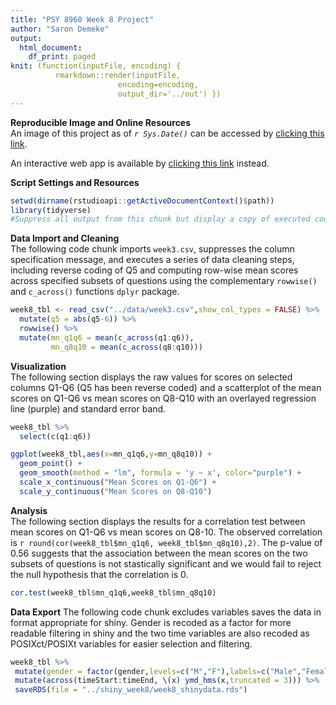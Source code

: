 ```yaml
---
title: "PSY 8960 Week 8 Project"
author: "Saron Demeke"
output: 
  html_document:
    df_print: paged
knit: (function(inputFile, encoding) { 
          rmarkdown::render(inputFile,
                        encoding=encoding, 
                        output_dir='../out') })
---
```


__Reproducible Image and Online Resources__\
An image of this project as of *`r Sys.Date()`* can be accessed by [clicking this link](https://mybinder.org/v2/gh/sdemeke/psy8960-week8.git/HEAD?urlpath=rstudio).\

An interactive web app is available by [clicking this link](https://sdemeke.shinyapps.io/shiny_week8/) instead.

__Script Settings and Resources__
```r
setwd(dirname(rstudioapi::getActiveDocumentContext()$path))
library(tidyverse)
#Suppress all output from this chunk but display a copy of executed code.???
```

__Data Import and Cleaning__\
The following code chunk imports `week3.csv`, suppresses the column specification message, and executes\ a series of data cleaning steps, including reverse coding of Q5 and computing row-wise mean scores across specified subsets\ of questions using the complementary `rowwise()` and `c_across()` functions `dplyr` package.
```r
week8_tbl <- read_csv("../data/week3.csv",show_col_types = FALSE) %>% 
  mutate(q5 = abs(q5-6)) %>% 
  rowwise() %>% 
  mutate(mn_q1q6 = mean(c_across(q1:q6)),
         mn_q8q10 = mean(c_across(q8:q10)))
```

__Visualization__\
The following section displays the raw values for scores on selected columns Q1-Q6 (Q5 has been reverse coded)\ and a scatterplot of the mean scores on Q1-Q6 vs mean scores on Q8-Q10 with an overlayed\ regression line (purple) and standard error band. 
```r
week8_tbl %>% 
  select(c(q1:q6))

ggplot(week8_tbl,aes(x=mn_q1q6,y=mn_q8q10)) +
  geom_point() +
  geom_smooth(method = "lm", formula = 'y ~ x', color="purple") +
  scale_x_continuous("Mean Scores on Q1-Q6") +
  scale_y_continuous("Mean Scores on Q8-Q10")
```

__Analysis__\
The following section displays the results for a correlation test between mean scores on Q1-Q6 vs mean scores on Q8-10.\ The observed correlation is `r round(cor(week8_tbl$mn_q1q6, week8_tbl$mn_q8q10),2)`.\ The p-value of 0.56 suggests that the association between the mean scores on the two subsets of questions is not stastically significant and\ we would fail to reject the null hypothesis that the correlation is 0.
```r
cor.test(week8_tbl$mn_q1q6,week8_tbl$mn_q8q10) 
```

__Data Export__
The following code chunk excludes variables saves the data in format appropriate for shiny.
Gender is recoded\ as a factor for more readable filtering in shiny and the two time variables are also recoded as POSIXct/POSIXt variables for easier selection and filtering.
```r
week8_tbl %>% 
 mutate(gender = factor(gender,levels=c("M","F"),labels=c("Male","Female"))) %>% 
 mutate(across(timeStart:timeEnd, \(x) ymd_hms(x,truncated = 3))) %>% 
 saveRDS(file = "../shiny_week8/week8_shinydata.rds")
```






